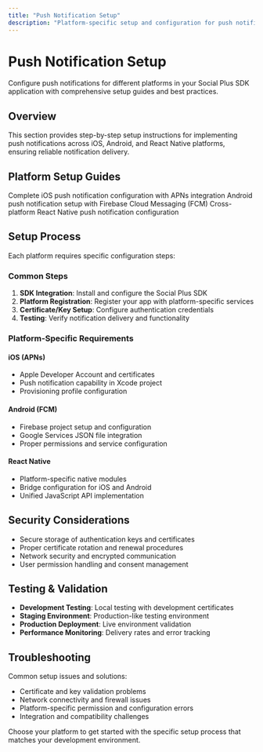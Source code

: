```yaml
---
title: "Push Notification Setup"
description: "Platform-specific setup and configuration for push notifications across iOS, Android, and React Native."
---
```


# Push Notification Setup

Configure push notifications for different platforms in your Social Plus SDK application with comprehensive setup guides and best practices.

## Overview

This section provides step-by-step setup instructions for implementing push notifications across iOS, Android, and React Native platforms, ensuring reliable notification delivery.

## Platform Setup Guides

<CardGroup cols={3}>
  <Card title="iOS Setup" icon="apple" href="/social-plus-sdk/core-concepts/realtime-communication/push-notifications/setup/ios-setup">
    Complete iOS push notification configuration with APNs integration
  </Card>
  
  <Card title="Android Setup" icon="android" href="/social-plus-sdk/core-concepts/realtime-communication/push-notifications/setup/android-setup">
    Android push notification setup with Firebase Cloud Messaging (FCM)
  </Card>
  
  <Card title="React Native Setup" icon="react" href="/social-plus-sdk/core-concepts/realtime-communication/push-notifications/setup/react-native-setup">
    Cross-platform React Native push notification configuration
  </Card>
</CardGroup>

## Setup Process

Each platform requires specific configuration steps:

### Common Steps
1. **SDK Integration**: Install and configure the Social Plus SDK
2. **Platform Registration**: Register your app with platform-specific services
3. **Certificate/Key Setup**: Configure authentication credentials
4. **Testing**: Verify notification delivery and functionality

### Platform-Specific Requirements

#### iOS (APNs)
- Apple Developer Account and certificates
- Push notification capability in Xcode project
- Provisioning profile configuration

#### Android (FCM)
- Firebase project setup and configuration
- Google Services JSON file integration
- Proper permissions and service configuration

#### React Native
- Platform-specific native modules
- Bridge configuration for iOS and Android
- Unified JavaScript API implementation

## Security Considerations

- Secure storage of authentication keys and certificates
- Proper certificate rotation and renewal procedures
- Network security and encrypted communication
- User permission handling and consent management

## Testing & Validation

- **Development Testing**: Local testing with development certificates
- **Staging Environment**: Production-like testing environment
- **Production Deployment**: Live environment validation
- **Performance Monitoring**: Delivery rates and error tracking

## Troubleshooting

Common setup issues and solutions:
- Certificate and key validation problems
- Network connectivity and firewall issues
- Platform-specific permission and configuration errors
- Integration and compatibility challenges

Choose your platform to get started with the specific setup process that matches your development environment.
